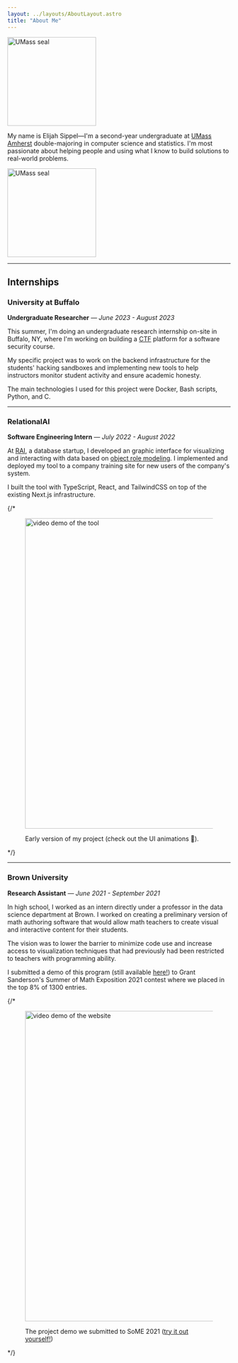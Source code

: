 ```yaml
---
layout: ../layouts/AboutLayout.astro
title: "About Me"
---
```



<img class="hidden md:block float-right rounded-[50%] relative m-0.5 top-[-3rem]" style="border-outside:circle();" src={umass} id="seal" width="200" alt="UMass seal"/>

My name is Elijah Sippel—I'm a second-year undergraduate at <a href="https://www.cics.umass.edu/" target="_blank">UMass Amherst</a>
double-majoring in computer science and statistics. I'm most passionate about helping people and using what I know to 
build solutions to real-world problems. 

<img class="visible md:hidden rounded-[50%] w-[200px]" style="border-outside:circle();" src={umass} id="seal" width="200" alt="UMass seal"/>

---

## Internships

### University at Buffalo
**Undergraduate Researcher** — *June 2023 - August 2023*

This summer, I'm doing an undergraduate research internship on-site in Buffalo, NY, where
I'm working on building a 
<a href="https://en.wikipedia.org/wiki/Capture_the_flag_(cybersecurity)" target="_blank">CTF</a>
platform for a software security course. 

My specific project was to work on the backend infrastructure for the students' hacking sandboxes and implementing
new tools to help instructors monitor student activity and ensure academic honesty.

The main technologies I used for this project were Docker, Bash scripts, Python, and C.

---

### RelationalAI
**Software Engineering Intern** — *July 2022 - August 2022*

At [RAI](https://relational.ai), a database startup, I developed an graphic interface for visualizing and interacting
with data based on  [object role modeling](https://en.wikipedia.org/wiki/Object%E2%80%93role_modeling). I implemented
and deployed my tool to a company training site for new users of the company's system.

I built the tool with TypeScript, React, and TailwindCSS on top of the existing Next.js infrastructure.

{/* <figure>
<img src={rai} alt="video demo of the tool" width="700"/>
<figcaption>Early version of my project (check out the UI  animations 👀).</figcaption>
</figure> */}

---

### Brown University
**Research Assistant** — *June 2021 - September 2021*

In high school, I worked as an intern directly under a professor in the data science department at Brown. I worked on
creating a preliminary version of math authoring software that would allow math teachers to create visual and interactive
content for their students.

The vision was to lower the barrier to minimize code use and increase access to visualization techniques that had previously
had been restricted to teachers with programming ability.

I submitted a demo of this program (still available [here!](https://beautifuldatascience.netlify.app/)) to Grant Sanderson's
Summer of Math Exposition 2021 contest where we placed in the top 8% of 1300 entries.

{/* <figure>
<img src={some1} alt="video demo of the website" width="700"/>
<figcaption>The project demo we submitted to SoME 2021 (<a href="https://beautifuldatascience.netlify.app/" target="_blank">try it out yourself!</a>)</figcaption>
</figure> */}
